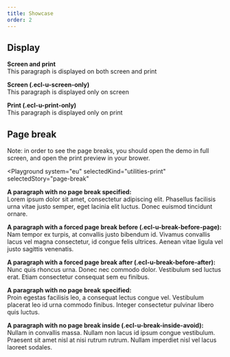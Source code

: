 ```yaml
---
title: Showcase
order: 2
---
```



## Display

<Playground system="eu" selectedKind="utilities-print" selectedStory="display">
  <p className="ecl-u-type-paragraph">
    <strong>Screen and print</strong>
    <br />
    This paragraph is displayed on both screen and print
  </p>
  <p className="ecl-u-type-paragraph ecl-u-screen-only">
    <strong>Screen (.ecl-u-screen-only)</strong>
    <br />
    This paragraph is displayed only on screen
  </p>
  <p className="ecl-u-type-paragraph ecl-u-print-only">
    <strong>Print (.ecl-u-print-only)</strong>
    <br />
    This paragraph is displayed only on print
  </p>
</Playground>

## Page break

Note: in order to see the page breaks, you should open the demo in full screen, and open
the print preview in your brower.

<Playground
  system="eu"
  selectedKind="utilities-print"
  selectedStory="page-break"
>
  <p className="ecl-u-type-paragraph">
    <strong>A paragraph with no page break specified:</strong>
    <br />
    Lorem ipsum dolor sit amet, consectetur adipiscing elit. Phasellus facilisis
    urna vitae justo semper, eget lacinia elit luctus. Donec euismod tincidunt
    ornare.
  </p>
  <p className="ecl-u-type-paragraph ecl-u-break-before-page">
    <strong>
      A paragraph with a forced page break before (.ecl-u-break-before-page):
    </strong>
    <br />
    Nam tempor ex turpis, at convallis justo bibendum id. Vivamus convallis
    lacus vel magna consectetur, id congue felis ultrices. Aenean vitae ligula
    vel justo sagittis venenatis.
  </p>
  <p className="ecl-u-type-paragraph ecl-u-break-after-page">
    <strong>
      A paragraph with a forced page break after (.ecl-u-break-before-after):
    </strong>
    <br />
    Nunc quis rhoncus urna. Donec nec commodo dolor. Vestibulum sed luctus erat.
    Etiam consectetur consequat sem eu finibus.
  </p>
  <p className="ecl-u-type-paragraph">
    <strong>A paragraph with no page break specified:</strong>
    <br />
    Proin egestas facilisis leo, a consequat lectus congue vel. Vestibulum
    placerat leo id urna commodo finibus. Integer consectetur pulvinar libero
    quis luctus.
  </p>
  <p className="ecl-u-type-paragraph">
    <strong>
      A paragraph with no page break inside (.ecl-u-break-inside-avoid):
    </strong>
    <br />
    Nullam in convallis massa. Nullam non lacus id ipsum congue vestibulum.
    Praesent sit amet nisl at nisi rutrum rutrum. Nullam imperdiet nisl vel
    lacus laoreet sodales.
  </p>
</Playground>
